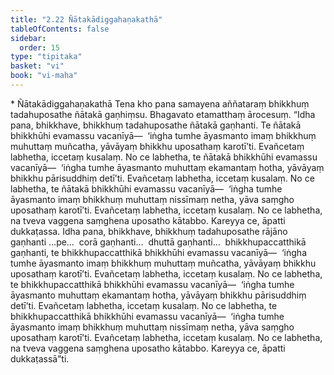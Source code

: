 ```yaml
---
title: "2.22 Ñātakādiggahaṇakathā"
tableOfContents: false
sidebar:
  order: 15
type: "tipitaka"
basket: "vi"
book: "vi-maha"
---
```



<DynamicBreadcrumb />

<Paragraph type="center" book="vi-maha">
* Ñātakādiggahaṇakathā
</Paragraph>

<Division number="166" book="vi-maha">

<Paragraph number="692" book="vi-maha">
Tena kho pana samayena aññataraṃ bhikkhuṃ tadahuposathe ñātakā gaṇhiṃsu. Bhagavato etamatthaṃ ārocesuṃ.
</Paragraph>

<Paragraph number="693" book="vi-maha">
“Idha pana, bhikkhave, bhikkhuṃ tadahuposathe ñātakā gaṇhanti. Te ñātakā bhikkhūhi evamassu vacanīyā—  ‘iṅgha tumhe āyasmanto imaṃ bhikkhuṃ muhuttaṃ muñcatha, yāvāyaṃ bhikkhu uposathaṃ karotī’ti. Evañcetaṃ labhetha, iccetaṃ kusalaṃ. No ce labhetha, te ñātakā bhikkhūhi evamassu vacanīyā—  ‘iṅgha tumhe āyasmanto muhuttaṃ ekamantaṃ hotha, yāvāyaṃ bhikkhu pārisuddhiṃ detī’ti. Evañcetaṃ labhetha, iccetaṃ kusalaṃ. No ce labhetha, te ñātakā bhikkhūhi evamassu vacanīyā—  ‘iṅgha tumhe āyasmanto imaṃ bhikkhuṃ muhuttaṃ nissīmaṃ netha, yāva saṃgho uposathaṃ karotī’ti. Evañcetaṃ labhetha, iccetaṃ kusalaṃ. No ce labhetha, na tveva vaggena saṃghena uposatho kātabbo. Kareyya ce, āpatti dukkaṭassa.
</Paragraph>

<Paragraph number="694" book="vi-maha">
Idha pana, bhikkhave, bhikkhuṃ tadahuposathe rājāno gaṇhanti …pe…  corā gaṇhanti…  dhuttā gaṇhanti…  bhikkhupaccatthikā gaṇhanti, te bhikkhupaccatthikā bhikkhūhi evamassu vacanīyā—  ‘iṅgha tumhe āyasmanto imaṃ bhikkhuṃ muhuttaṃ muñcatha, yāvāyaṃ bhikkhu uposathaṃ karotī’ti. Evañcetaṃ labhetha, iccetaṃ kusalaṃ. No ce labhetha, te bhikkhupaccatthikā bhikkhūhi evamassu vacanīyā—  ‘iṅgha tumhe āyasmanto muhuttaṃ ekamantaṃ hotha, yāvāyaṃ bhikkhu pārisuddhiṃ detī’ti. Evañcetaṃ labhetha, iccetaṃ kusalaṃ. No ce labhetha, te bhikkhupaccatthikā bhikkhūhi evamassu vacanīyā—  ‘iṅgha tumhe āyasmanto imaṃ bhikkhuṃ muhuttaṃ nissīmaṃ netha, yāva saṃgho uposathaṃ karotī’ti. Evañcetaṃ labhetha, iccetaṃ kusalaṃ. No ce labhetha, na tveva vaggena saṃghena uposatho kātabbo. Kareyya ce, āpatti dukkaṭassā”ti.
</Paragraph>
</Division>